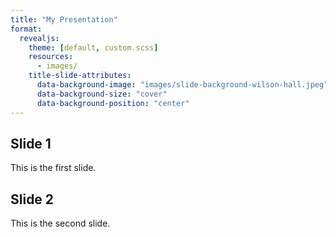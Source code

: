 ```yaml
---
title: "My Presentation"
format: 
  revealjs:
    theme: [default, custom.scss]
    resources:
      - images/
    title-slide-attributes:
      data-background-image: "images/slide-background-wilson-hall.jpeg"
      data-background-size: "cover"
      data-background-position: "center"
---
```


## Slide 1

This is the first slide.

## Slide 2

This is the second slide.
